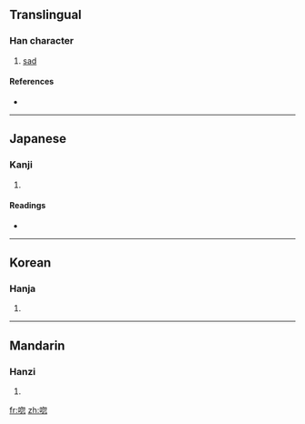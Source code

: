 ==Translingual==

===Han character===
{{Han char|rn=30|rad=口|as=08|sn=11|four=|canj=口心竹心 (RPHP)}}

# [[sad]]

====References====
* {{Han ref|kx=0194.170|dkj=03788|dj=0414.220|hdz=10644.090|uh=553F|ud=21823}}

----

==Japanese==

===Kanji===
{{ja-kanji|grade=|rs=口08}}

# {{defn|Japanese}}

====Readings====
* {{ja-readings|on=[[こつ]] (kotsu), [[こち]] (kochi)|kun=[[うれえる]] (ureeru)}}

----

==Korean==

===Hanja===
{{ko-hanja|hangeul=홀|rv=hol|mr=hol}}

# {{defn|Korean}}

----

==Mandarin==

===Hanzi===
{{cmn-hanzi|pin=[[hū]] ([[hu1]])|wg=hu<sup>1</sup>}}

# {{defn|Mandarin}}

[[fr:唿]]
[[zh:唿]]